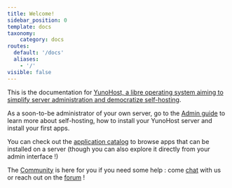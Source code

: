```yaml
---
title: Welcome!
sidebar_position: 0
template: docs
taxonomy:
    category: docs
routes:
  default: '/docs'
  aliases:
    - '/'
visible: false
---
```


This is the documentation for [YunoHost, a libre operating system aiming to simplify server administration and democratize self-hosting](/whatsyunohost).

As a soon-to-be administrator of your own server, go to the [Admin guide](/admindoc) to learn more about self-hosting, how to install your YunoHost server and install your first apps.

You can check out the [application catalog](/apps) to browse apps that can be installed on a server (though you can also explore it directly from your admin interface !)

The [Community](/community) is here for you if you need some help : come [chat](/chat_rooms) with us or reach out on the [forum](/community/forum) !

<!--

[center]

<a href="/admindoc" class="btn btn-lg btn-primary inline"><i class="fa fa-cogs"></i> Administrator's guide</a>
<a href="/apps" class="btn btn-lg btn-success inline"><i class="fa fa-cubes"></i> Applications</a>
<a href="/community" class="btn btn-lg btn-primary" style="background: blueviolet;border-color: blueviolet;"><i class="fa fa-users"></i> Community</a>
<a href="/contribute" style="background: orange; border-color: orange;" class="btn btn-lg btn-error"><i class="fa fa-heart"></i> Get involved</a>

[/center]


[center]
<a href="/" class="btn btn-lg inline"><i class="fa fa-fw fa-arrow-left"></i> Go back to the homepage</a>
[/center]

!!!! To navigate this documentation, you can use your left and right arrow keys. Browse directly to the section you want with the [fa=bars /] side panel, or using the [fa=search /] search box. Enjoy!

-->
